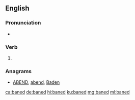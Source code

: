 ==English==

===Pronunciation===
* {{IPA|/beɪnd/|lang=en}}

===Verb===
{{head|en|verb form}}

# {{en-past of|bane}}

===Anagrams===
* [[ABEND#English|ABEND]], [[abend#English|abend]], [[Baden#English|Baden]]

[[ca:baned]]
[[de:baned]]
[[hi:baned]]
[[ku:baned]]
[[mg:baned]]
[[ml:baned]]